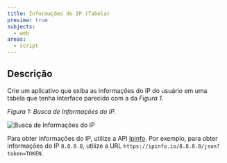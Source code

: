 ```yaml
---
title: Informações do IP (Tabela)
preview: true
subjects:
  - web
areas:
  - script
---
```



## Descrição

Crie um aplicativo que exiba as informações do IP do usuário em uma tabela que tenha interface parecido com a da _Figura 1_.

_Figura 1: Busca de Informações do IP._

<Image src={layout} alt="Busca de Informações do IP" class="border p-4" />

Para obter informações do IP, utilize a API [Ipinfo](https://ipinfo.io/developers). Por exemplo, para obter informações do IP `8.8.8.8`, utilize a URL `https://ipinfo.io/8.8.8.8/json?token=TOKEN`.
